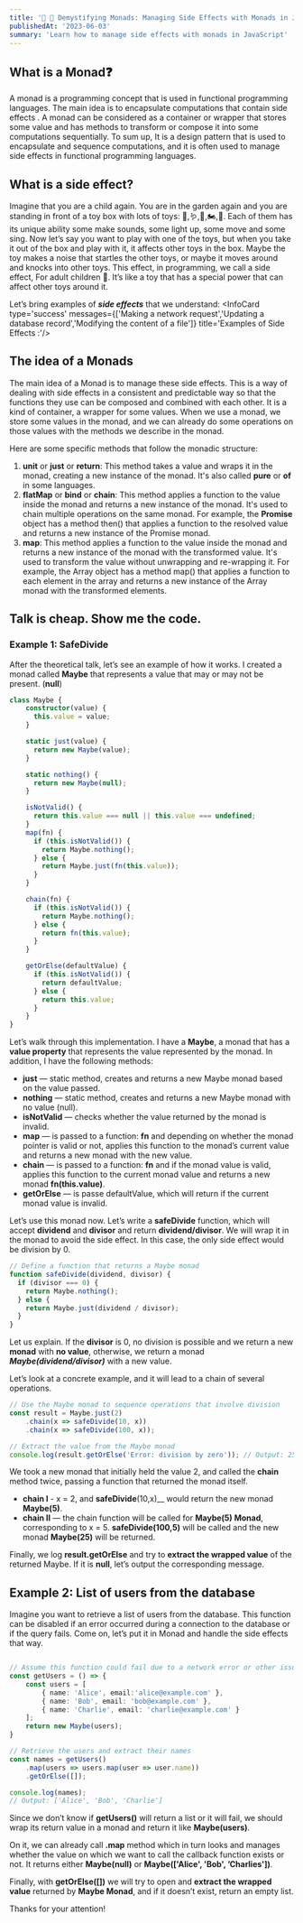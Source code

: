 ```yaml
---
title: '🧐 🚀 Demystifying Monads: Managing Side Effects with Monads in JavaScript'
publishedAt: '2023-06-03'
summary: 'Learn how to manage side effects with monads in JavaScript'
---
```

## What is a Monad❓


A monad is a programming concept that is used in functional programming languages. 
The main idea is to encapsulate computations that contain side effects
. A monad can be considered as a container or wrapper that stores some value and has 
methods to transform or compose it into some computations sequentially. 
To sum up, It is a design pattern that is used to encapsulate and sequence computations, 
and it is often used to manage side effects in functional programming languages.


## What is a side effect?

Imagine that you are a child again. You are in the garden again and you are standing in 
front of a toy box with lots of toys: 🐣,🪱,🚨,🏍️,🎤. Each of them has its unique ability 
some make sounds, some light up, some move and some sing. Now let’s say you want to play 
with one of the toys, but when you take it out of the box and play with it, it affects other 
toys in the box. Maybe the toy makes a noise that startles the other toys, or maybe it moves 
around and knocks into other toys. This effect, in programming, we call a side effect, For adult children 🦾.
It’s like a toy that has a special power that can affect other toys around it.

Let’s bring examples of **_side effects_** that we understand:
<InfoCard type='success' messages={['Making a network request','Updating a database record','Modifying the content of a file']} title='Examples of Side Effects :'/>


## The idea of a Monads

The main idea of a Monad is to manage these side effects. This is a way of dealing with side effects
in a consistent and predictable way so that the functions they use can be composed and combined with each other.
It is a kind of container, a wrapper for some values. When we use a monad, we store some values in the monad, 
and we can already do some operations on those values with the methods we describe in the monad.

Here are some specific methods that follow the monadic structure:

 1. __unit__ or __just__ or __return__: This method takes a value and wraps it in the monad, 
    creating a new instance of the monad. It's also called __pure__ or __of__ in some languages.
 2. __flatMap__ or __bind__ or __chain__: This method applies a function to the value inside the 
    monad and returns a new instance of the monad. It's used to chain multiple operations on the same monad. For example, the __Promise__ object has a method then() that applies a function to the resolved value and returns a new instance of the Promise monad.
 3. __map__: This method applies a function to the value inside the monad and returns a new instance of 
    the monad with the transformed value. It's used to transform the value without unwrapping and re-wrapping it. 
	For example, the Array object has a method map() that applies a function to each element in the array and returns a 
	new instance of the Array monad with the transformed elements.

## Talk is cheap. Show me the code.

### Example 1: SafeDivide

After the theoretical talk, let’s see an example of how it works.
I created a monad called __Maybe__ that represents a value that may or may not be present. (__null__)

```typescript title="Maybe.ts"
class Maybe {
	constructor(value) {
	  this.value = value;
	}

	static just(value) {
	  return new Maybe(value);
	}

	static nothing() {
	  return new Maybe(null);
	}

	isNotValid() {
	  return this.value === null || this.value === undefined;
	}
	map(fn) {
	  if (this.isNotValid()) {
	   	return Maybe.nothing();
	  } else {
	   	return Maybe.just(fn(this.value));
	  }
	}

	chain(fn) {
	  if (this.isNotValid()) {
		return Maybe.nothing();
	  } else {
		return fn(this.value);
	  }
	}

	getOrElse(defaultValue) {
	  if (this.isNotValid()) {
	    return defaultValue;
	  } else {
	    return this.value;
	  }
	}
}
```

Let’s walk through this implementation. I have a __Maybe__, a monad that has a __value property__ that represents the value represented by the monad.
In addition, I have the following methods:

- __just__ — static method, creates and returns a new Maybe monad based on the value passed.
- __nothing__ — static method, creates and returns a new Maybe monad with no value (null).
- __isNotValid__ — checks whether the value returned by the monad is invalid.
- __map__ — is passed to a function: __fn__ and depending on whether the monad pointer is valid or not, applies 
  this function to the monad’s current value and returns a new monad with the new value.
- __chain__ — is passed to a function: __fn__ and if the monad value is valid, applies this function to the current monad value 
  and returns a new monad __fn(this.value)__.
- __getOrElse__ — is passe defaultValue, which will return if the current monad value is invalid.

Let’s use this monad now. Let’s write a __safeDivide__ function, which will accept __dividend__ and __divisor__ and return __dividend/divisor__.
We will wrap it in the monad to avoid the side effect. In this case, the only side effect would be division by 0.


```ts title="safeDivide.ts"
// Define a function that returns a Maybe monad
function safeDivide(dividend, divisor) {
  if (divisor === 0) {
    return Maybe.nothing();
  } else {
    return Maybe.just(dividend / divisor);
  }
}
```

Let us explain. If the __divisor__ is 0, no division is possible and we return a new __monad__ with __no value__, otherwise, 
we return a monad **_Maybe(dividend/divisor)_** with a new value.

Let’s look at a concrete example, and it will lead to a chain of several operations.

```ts title='test.ts'
// Use the Maybe monad to sequence operations that involve division
const result = Maybe.just(2)
	.chain(x => safeDivide(10, x))
	.chain(x => safeDivide(100, x));

// Extract the value from the Maybe monad
console.log(result.getOrElse('Error: division by zero')); // Output: 25
```

We took a new monad that initially held the value 2, and called the __chain__ method twice, passing a function that returned the monad itself.

- __chain I__ - x = 2,  and __safeDivide__(10,x)__ would return the new monad __Maybe(5)__.
- __chain II__ — the chain function will be called for __Maybe(5) Monad__, corresponding to x = 5. __safeDivide(100,5)__ will be called and the 
  new monad __Maybe(25)__ will be returned.

Finally, we log __result.getOrElse__ and try to __extract the wrapped value__ of the returned Maybe. If it is __null__, let’s output the corresponding message.


## Example 2: List of users from the database

Imagine you want to retrieve a list of users from the database. This function can be disabled if an error occurred during a connection to the database or if the query fails.
Come on, let’s put it in Monad and handle the side effects that way.

```ts title='database.ts'

// Assume this function could fail due to a network error or other issue
const getUsers = () => {
	const users = [
		{ name: 'Alice', email:'alice@example.com' },
		{ name: 'Bob', email: 'bob@example.com' },
		{ name: 'Charlie', email: 'charlie@example.com' }
	];
	return new Maybe(users);
}

// Retrieve the users and extract their names
const names = getUsers()
	.map(users => users.map(user => user.name))
	.getOrElse([]);

console.log(names);
// Output: ['Alice', 'Bob', 'Charlie']
```

Since we don’t know if __getUsers()__ will return a list or it will fail, we should wrap its return value in a monad and
return it like __Maybe(users)__.

On it, we can already call __.map__ method which in turn looks and manages whether the value on which we want to call the callback 
function exists or not. It returns either __Maybe(null)__ or __Maybe(['Alice', 'Bob', ’Charlies'])__.

Finally, with __getOrElse([])__ we will try to open and __extract the wrapped value__ returned by __Maybe Monad__, and if it doesn’t exist, 
return an empty list.

Thanks for your attention!

